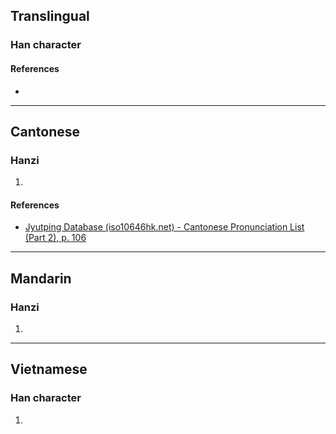{{character info}}
==Translingual==

===Han character===
{{Han char|rn=61|rad=心|as=02|sn=5|four=|canj=PMN|ids=⿰忄丁}}

====References====
* {{Han ref|kx=0375.110|dkj=10308|dj=0702.080|hdz=42268.060|uh=5FCA|ud=24522}}

----

==Cantonese==

===Hanzi===
{{yue-hanzi|jyut=[[ding6]]|y=ding6}}

# {{rfdef|yue|sort=心02}}

====References====
* [http://www.iso10646hk.net/jp/document/download.jsp Jyutping Database (iso10646hk.net) - Cantonese Pronunciation List (Part 2), p. 106]

----

==Mandarin==

===Hanzi===
{{cmn-hanzi|pin=[[dìng]] ([[ding4]])|wg=ting<sup>4</sup>}}

# {{rfdef|cmn|sort=心02}}

----

==Vietnamese==

===Han character===
{{vi-readings|reading=dành, đành, đuềnh|rs=心02}}

# {{rfdef|vi|sort=心02}}